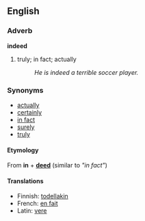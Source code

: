 ==English==
===Adverb===
'''indeed'''

# truly; in fact; actually
#:''He is indeed a terrible soccer player.''

===Synonyms===
*[[actually]]
*[[certainly]]
*[[in fact]]
*[[surely]]
*[[truly]]

====Etymology====
From '''in''' + '''[[deed]]''' (similar to ''"in fact"'')

====Translations====
*Finnish: [[todellakin]]
*French: [[en fait]]
*Latin: [[vere]]